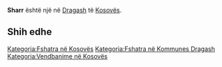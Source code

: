 {{Fshat në 
 | Emri                = Sharr
 | EmriAlt                = 
 | NAME_SHORT_FORM=      
 | NAME_GENERIC=      
 | NAME_SORT_NAME_RO=      SHARR
 | FULL_NAME_RO = Sharr
 | FULL_NAME_ND_RO=Sharr
 | SORT_NAME_RG=SHARR
 | FULL_NAME_RG=Sharr
 | FULL_NAME_ND_RG=Sharr
 | SRP_NAME_SHORT_FORM=      
 | SRP_NAME_GENERIC=      
 | SRP_NAME_SORT_NAME_RO=      
 | SRP_FULL_NAME_RO = 
 | SRP_FULL_NAME_ND_RO=
 | SRP_SORT_NAME_RG=
 | SRP_FULL_NAME_RG=
 | SRP_FULL_NAME_ND_RG=
 | Emri (Rasa dhanore) = 
 | Figura              = 
 | Shteti              = Kosovo
 | Komuna              = Dragash
 | Kodi postar         = 
 | Sipërfaqja          = 

 | Popullsia           = 

 | Regj. i popullsisë  = 
 | Dend. e popullsisë  = 
 | Faqja zyrtare       = 
 <!--- Koordinatat ----> 
 | Gjerësia            = 42.0265
 | Gjatësia            = 20.653333
 | Lartësia            = 
}}
'''Sharr''' është një [[]] në [[Dragash]] të [[Kosovës]].

<!-- == Gjeografia == -->
<!-- == Historia == -->
<!-- == Demografia == -->
== Shih edhe ==
{{Komuna Dragash}}
{{Kosovo-Administrata-Cung}}

[[Kategoria:Fshatra në Kosovës]]
[[Kategoria:Fshatra në Kommunes Dragash]]
[[Kategoria:Vendbanime në Kosovës]]